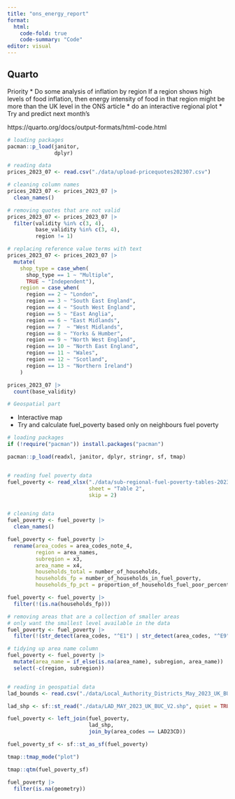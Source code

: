 ```yaml
---
title: "ons_energy_report"
format:
  html:
    code-fold: true
    code-summary: "Code"
editor: visual
---
```


## Quarto

Priority
* Do some analysis of inflation by region
     If a region shows high levels of food inflation, then energy intensity of food in that region might be more than the UK level in the ONS article
* do an interactive regional plot
* Try and predict next month's

https://quarto.org/docs/output-formats/html-code.html

```r
# loading packages
pacman::p_load(janitor,
               dplyr)

# reading data
prices_2023_07 <- read.csv("./data/upload-pricequotes202307.csv")

# cleaning column names
prices_2023_07 <- prices_2023_07 |>
  clean_names()

# removing quotes that are not valid
prices_2023_07 <- prices_2023_07 |>
  filter(validity %in% c(3, 4),
         base_validity %in% c(3, 4),
         region != 1)

# replacing reference value terms with text
prices_2023_07 <- prices_2023_07 |>
  mutate(
    shop_type = case_when(
      shop_type == 1 ~ "Multiple",
      TRUE ~ "Independent"),
    region = case_when(
      region == 2 ~ "London",
      region == 3 ~ "South East England",
      region == 4 ~ "South West England",
      region == 5 ~ "East Anglia",
      region == 6 ~ "East Midlands",
      region == 7  ~ "West Midlands",
      region == 8 ~ "Yorks & Humber",
      region == 9 ~ "North West England",
      region == 10 ~ "North East England",
      region == 11 ~ "Wales",
      region == 12 ~ "Scotland",
      region == 13 ~ "Northern Ireland")
    )

prices_2023_07 |>
  count(base_validity)

```

```r
# Geospatial part


```


* Interactive map
* Try and calculate fuel_poverty based only on neighbours fuel poverty

```r
# loading packages
if (!require("pacman")) install.packages("pacman")

pacman::p_load(readxl, janitor, dplyr, stringr, sf, tmap)


# reading fuel poverty data
fuel_poverty <- read_xlsx("./data/sub-regional-fuel-poverty-tables-2023-2021-data.xlsx",
                          sheet = "Table 2",
                          skip = 2)


# cleaning data
fuel_poverty <- fuel_poverty |>
  clean_names()

fuel_poverty <- fuel_poverty |>
  rename(area_codes = area_codes_note_4,
         region = area_names,
         subregion = x3,
         area_name = x4,
         households_total = number_of_households,
         households_fp = number_of_households_in_fuel_poverty,
         households_fp_pct = proportion_of_households_fuel_poor_percent)

fuel_poverty <- fuel_poverty |>
  filter(!(is.na(households_fp)))

# removing areas that are a collection of smaller areas
# only want the smallest level available in the data
fuel_poverty <- fuel_poverty |>
  filter(!(str_detect(area_codes, "^E1") | str_detect(area_codes, "^E9")))

# tidying up area name column
fuel_poverty <- fuel_poverty |>
  mutate(area_name = if_else(is.na(area_name), subregion, area_name)) |>
  select(-c(region, subregion))


# reading in geospatial data
lad_bounds <- read.csv("./data/Local_Authority_Districts_May_2023_UK_BUC_V2_-7051305877737324269.csv")

lad_shp <- sf::st_read("./data/LAD_MAY_2023_UK_BUC_V2.shp", quiet = TRUE)

fuel_poverty <- left_join(fuel_poverty,
                          lad_shp,
                          join_by(area_codes == LAD23CD))

```

```r

fuel_poverty_sf <- sf::st_as_sf(fuel_poverty)

tmap::tmap_mode("plot")

tmap::qtm(fuel_poverty_sf)

fuel_poverty |>
  filter(is.na(geometry))












```












